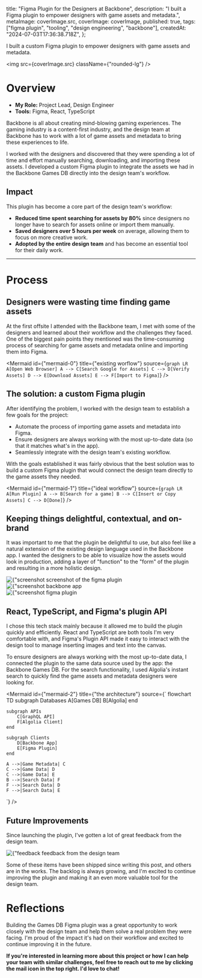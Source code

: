 
  title: "Figma Plugin for the Designers at Backbone",
  description:
    "I built a Figma plugin to empower designers with game assets and metadata.",
  metaImage: coverImage.src,
  coverImage: coverImage,
  published: true,
  tags: ["figma plugin", "tooling", "design engineering", "backbone"],
  createdAt: "2024-07-03T17:36:38.718Z",
};

<PageTitle>
  I built a custom Figma plugin to empower designers with
  <PageTitleHighlight block>game assets and metadata.</PageTitleHighlight>
</PageTitle>

<img src={coverImage.src} className={"rounded-lg"} />

# Overview

- **My Role:** Project Lead, Design Engineer
- **Tools:** Figma, React, TypeScript

Backbone is all about creating mind-blowing gaming experiences. The gaming industry is a content-first industry, and the design team at Backbone has to work with a lot of game assets and metadata to bring these experiences to life.

I worked with the designers and discovered that they were spending a lot of time and effort manually searching, downloading, and importing these assets.
I developed a custom Figma plugin to integrate the assets we had in the Backbone Games DB directly into the design team's workflow.

## Impact

This plugin has become a core part of the design team's workflow:

- **Reduced time spent searching for assets by 80%** since designers no longer have to search for assets online or import them manually.
- **Saved designers over 5 hours per week** on average, allowing them to focus on more creative work.
- **Adopted by the entire design team** and has become an essential tool for their daily work.

<hr />

# Process

## Designers were wasting time finding game assets

At the first offsite I attended with the Backbone team, I met with some of the designers and learned about their workflow and the challenges they faced. One of the biggest pain points they mentioned was the time-consuming process of searching for game assets and metadata online and importing them into Figma.

<Mermaid
  id={"mermaid-0"}
  title={"existing worflow"}
  source={`
    graph LR
        A[Open Web Browser]
        A --> C[Search Google for Assets]
        C --> D[Verify Assets]
        D --> E[Download Assets]
        E --> F[Import to Figma]
`}
/>

## The solution: a custom Figma plugin

After identifying the problem, I worked with the design team to establish a few goals for the project:

- Automate the process of importing game assets and metadata into Figma.
- Ensure designers are always working with the most up-to-date data (so that it matches what's in the app).
- Seamlessly integrate with the design team's existing workflow.

With the goals established it was fairly obvious that the best solution was to build a custom Figma plugin that would connect the design team directly to the game assets they needed.

<Mermaid
  id={"mermaid-1"}
  title={"ideal workflow"}
  source={`
    graph LR
        A[Run Plugin]
        A --> B[Search for a game]
        B --> C[Insert or Copy Assets]
        C --> D[Done]
  `}
/>

## Keeping things delightful, contextual, and on-brand

It was important to me that the plugin be delightful to use, but also feel like a natural extension of the existing design language used in the Backbone app. I wanted the designers to be able to visualize how the assets would look in production, adding a layer of "function" to the "form" of the plugin and resulting in a more holistic design.

<div>
  <img
    src={coverImage.src}
    className={"mb-1 rounded-lg"}
    alt={"screenshot of the figma plugin"}
  />
  <span className={"text-xs text-muted-foreground"}>
    screenshot of the figma plugin
  </span>
</div>

<div className={"mb-4 grid gap-4 md:grid-cols-2"}>
  <div>
    <img
      src={appCloseup.src}
      className={"mb-1 rounded-lg"}
      alt={"screenshot of the backbone app"}
    />
    <span className={"text-xs text-muted-foreground"}>backbone app</span>
  </div>
  <div>
    <img
      src={pluginCloseup.src}
      className={"mb-1 rounded-lg"}
      alt={"screenshot of the figma plugin"}
    />
    <span className={"text-xs text-muted-foreground"}>figma plugin</span>
  </div>
</div>

## React, TypeScript, and Figma's plugin API

I chose this tech stack mainly because it allowed me to build the plugin quickly and efficiently. React and TypeScript are both tools I'm very comfortable with, and Figma's Plugin API made it easy to interact with the design tool to manage inserting images and text into the canvas.

To ensure designers are always working with the most up-to-date data, I connected the plugin to the same data source used by the app: the Backbone Games DB.
For the search functionality, I used Algolia's instant search to quickly find the game assets and metadata designers were looking for.

<Mermaid
  id={"mermaid-2"}
  title={"the architecture"}
  source={`
    flowchart TD
    subgraph Databases
        A[Games DB]
        B[Algolia]
    end

    subgraph APIs
        C[GraphQL API]
        F[Algolia Client]
    end

    subgraph Clients
        D[Backbone App]
        E[Figma Plugin]
    end

    A -->|Game Metadata| C
    C -->|Game Data| D
    C -->|Game Data| E
    B -->|Search Data| F
    F -->|Search Data| D
    F -->|Search Data| E

`}
/>

## Future Improvements

Since launching the plugin, I've gotten a lot of great feedback from the design team.

<div>
  <img
    src={feedbackImage.src}
    className={"mb-1 rounded-lg"}
    alt={"feedback from the design team"}
  />
  <span className={"text-xs text-muted-foreground"}>
    feedback from the design team
  </span>
</div>

Some of these items have been shipped since writing this post, and others are in the works. The backlog is always growing, and I'm excited to continue improving the plugin and making it an even more valuable tool for the design team.

# Reflections

Building the Games DB Figma plugin was a great opportunity to work closely with the design team and help them solve a real problem they were facing. I'm proud of the impact it's had on their workflow and excited to continue improving it in the future.

**If you're interested in learning more about this project or how I can help your team with similar challenges, feel free to reach out to me by clicking the mail icon in the top right. I'd love to chat!**
